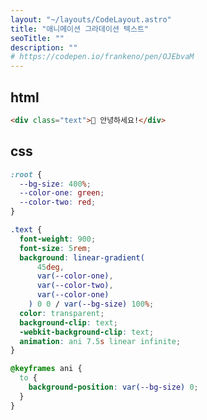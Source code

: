```yaml
---
layout: "~/layouts/CodeLayout.astro"
title: "애니메이션 그라데이션 텍스트"
seoTitle: ""
description: ""
# https://codepen.io/frankeno/pen/OJEbvaM
---
```


## html

```html
<div class="text">👋 안녕하세요!</div>
```

## css

```css
:root {
  --bg-size: 400%;
  --color-one: green;
  --color-two: red;
}

.text {
  font-weight: 900;
  font-size: 5rem;
  background: linear-gradient(
      45deg,
      var(--color-one),
      var(--color-two),
      var(--color-one)
    ) 0 0 / var(--bg-size) 100%;
  color: transparent;
  background-clip: text;
  -webkit-background-clip: text;
  animation: ani 7.5s linear infinite;
}

@keyframes ani {
  to {
    background-position: var(--bg-size) 0;
  }
}
```
